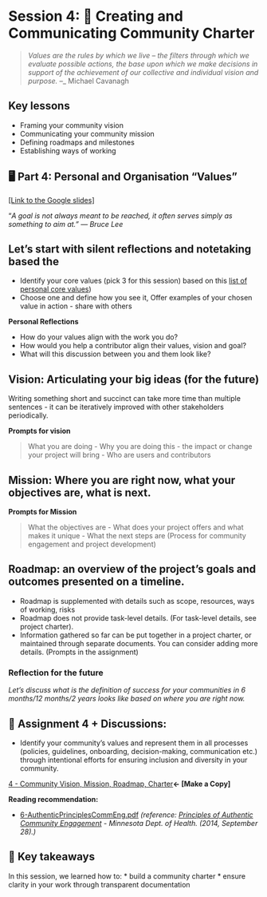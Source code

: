 # Session 4:  📜 Creating and Communicating Community Charter

> *Values are the rules by which we live – the filters through which we evaluate possible actions, the base upon which we make decisions in support of the achievement of our collective and individual vision and purpose.* –_ Michael Cavanagh

## Key lessons

* Framing your community vision
* Communicating your community mission
* Defining roadmaps and milestones
* Establishing ways of working

## 🖥 Part 4: Personal and Organisation “Values” 

[[Link to the Google slides]](https://docs.google.com/presentation/d/1JZt3HQMKg_6Eu3ctHH3PUv-9LgdTwFpyYhkrOwf5AUs/edit?usp=sharing)

"_A goal is not always meant to be reached, it often serves simply as something to aim at." ― Bruce Lee_

## Let's start with silent reflections and notetaking based the

* Identify your core values (pick 3 for this session) based on this [list of personal core values](https://thehappinessplanner.co.uk/pages/list-of-core-values))
* Choose one and define how you see it, Offer examples of your chosen value in action - share with others

**Personal Reflections**

* How do your values align with the work you do?
* How would you help a contributor align their values, vision and goal?
* What will this discussion between you and them look like?

## Vision: Articulating your big ideas (for the future)

Writing something short and succinct can take more time than multiple sentences - it can be iteratively improved with other stakeholders periodically.

**Prompts for vision**

> What you are doing - Why you are doing this - the impact or change your project will bring - Who are users and contributors

## Mission: Where you are right now, what your objectives are, what is next.

**Prompts for Mission**

> What the objectives are - What does your project offers and what makes it unique - What the next steps are (Process for community engagement and project development)

## Roadmap: an overview of the project's goals and outcomes presented on a timeline.

* Roadmap is supplemented with details such as scope, resources, ways of working, risks
* Roadmap does not provide task-level details. (For task-level details, see project charter).
* Information gathered so far can be put together in a project charter, or maintained through separate documents. You can consider adding more details. (Prompts in the assignment)

### Reflection for the future

*Let's discuss what is the definition of success for your communities in 6 months/12 months/2 years looks like based on where you are right now.*

## 📝 **Assignment 4 + Discussions:** 

* Identify your community's values and represent them in all processes (policies, guidelines, onboarding, decision-making, communication etc.) through intentional efforts for ensuring inclusion and diversity in your community.

[4 - Community Vision, Mission, Roadmap, Charter](https://docs.google.com/document/d/1c5NDGUnVc-L5DPop3UvpgOw3XuZHrY5B1wQ9mBWWoXg/edit?usp=sharing)**← [Make a Copy]**

**Reading recommendation:**

* [6-AuthenticPrinciplesCommEng.pdf](https://drive.google.com/file/d/1dzTWPNXwPCAMZJBiEBf0a4c_y9F3Bvk1/view?usp=sharing) _(reference:_ [_Principles of Authentic Community Engagement_](https://www.health.state.mn.us/communities/practice/resources/phqitoolbox/authenticprinciples.html) _- Minnesota Dept. of Health. (2014, September 28).)_

## 🏡 Key takeaways

In this session, we learned how to:
* build a community charter 
* ensure clarity in your work through transparent documentation